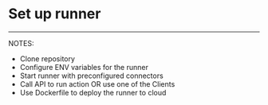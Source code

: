 # Set up runner

---

NOTES:

- Clone repository
- Configure ENV variables for the runner
- Start runner with preconfigured connectors
- Call API to run action OR use one of the Clients
- Use Dockerfile to deploy the runner to cloud
